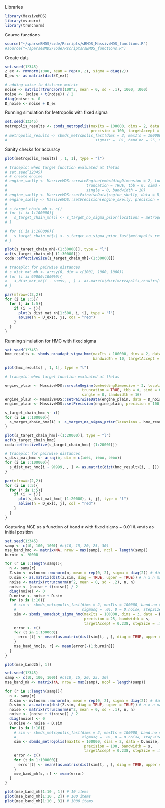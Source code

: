 Libraries
```r
library(MassiveMDS)
library(mvtnorm)
library(truncnorm)
```


Source functions
```r
source("~/sparseBMDS/code/Rscripts/sBMDS_MassiveMDS_functions.R")
#source("~/sparseBMDS/code/Rscripts/sBMDS_functions.R")
```

Create data
```r
set.seed(12345)
Z_ex <- rmvnorm(1000, mean = rep(0, 2), sigma = diag(2))
D_ex <- as.matrix(dist(Z_ex))

# adding noise to distance matrix
noise <- matrix(rtruncnorm(100^2, mean = 0, sd = .1), 1000, 1000) 
noise <- (noise + t(noise)) / 2
diag(noise) <- 0
D_noise <- noise + D_ex
```

Running simulation for Metropolis with fixed sigma
```r
set.seed(12345)
metropolis_results <- sbmds_metropolis(maxIts = 100000, dims = 2, data = D_noise, bandwidth = 10, 
                                       precision = 100, targetAccept = 0.238, stepSize = .1)
# metropolis_results <- sbmds_metropolis_fast(dims = 2, maxIts = 100000, D = D_noise, 
#                                        sigmasq = .01, band.no = 25, targetAccept = 0.238, stepSize = .1)
```

Sanity checks for accuracy
```r
plot(metropolis_results[ , 1, 1], type = "l")

# traceplot when target function evaluated at thetas 
# set.seed(12345)
# # create engine
# engine_skelly <- MassiveMDS::createEngine(embeddingDimension = 2, locationCount = 1000,
#                                    truncation = TRUE, tbb = 0, simd = 0, gpu = 0,
#                                    single = 0, bandwidth = 10)
# engine_skelly <- MassiveMDS::setPairwiseData(engine_skelly, data = D_noise)
# engine_skelly <- MassiveMDS::setPrecision(engine_skelly, precision = 100)
# 
# s_target_chain_mh <- c()
# for (i in 1:100000){
#   s_target_chain_mh[i] <- s_target_no_sigma_prior(locations = metropolis_results[i, , ], engine_skelly)
# }

# for (i in 1:100000){
#   s_target_chain_mh[i] <- s_target_no_sigma_prior_fast(metropolis_results[i, , ], D_noise, 0.01, 25)
# }

plot(s_target_chain_mh[-(1:30000)], type = "l")
acf(s_target_chain_mh[-(1:30000)])
coda::effectiveSize(s_target_chain_mh[-(1:30000)])

# traceplot for pairwise distances
# s_dist_mat_mh <- array(0, dim = c(1001, 1000, 1000))
# for (i in 99000:100000){
#   s_dist_mat_mh[i - 98999, , ] <- as.matrix(dist(metropolis_results[i, , ]))
# }

par(mfrow=c(2,2))
for (i in 1:5){
  for (j in 1:5){
    if (i != j){
      plot(s_dist_mat_mh[1:500, i, j], type = "l")
      abline(h = D_ex[i, j], col = "red")
    }
  }
}
```

Running simulation for HMC with fixed sigma
```r
set.seed(12345)
hmc_results <- sbmds_nonadapt_sigma_hmc(maxIts = 100000, dims = 2, data = D_noise, precision = 100,
                                        bandwidth = 10, targetAccept = 0.238, stepSize = .1)
```


```r
plot(hmc_results[ , 1, 1], type = "l")

# traceplot when target function evaluated at thetas 

engine_plain <- MassiveMDS::createEngine(embeddingDimension = 2, locationCount = 1000,
                                   truncation = TRUE, tbb = 0, simd = 0, gpu = 0,
                                   single = 0, bandwidth = 10)
engine_plain <- MassiveMDS::setPairwiseData(engine_plain, data = D_noise)
engine_plain <- MassiveMDS::setPrecision(engine_plain, precision = 100)

s_target_chain_hmc <- c()
for (i in 1:100000){
  s_target_chain_hmc[i] <- s_target_no_sigma_prior(locations = hmc_results[i, , ], engine_plain)
}

plot(s_target_chain_hmc[-(1:20000)], type = "l")
acf(s_target_chain_hmc)
coda::effectiveSize(s_target_chain_hmc[-(1:20000)])

# traceplot for pairwise distances
s_dist_mat_hmc <- array(0, dim = c(1001, 1000, 1000))
for (i in 1:100000){
  s_dist_mat_hmc[i - 98999, , ] <- as.matrix(dist(hmc_results[i, , ]))
}

par(mfrow=c(2,2))
for (i in 1:5){
  for (j in 1:5){
    if (i != j){
      plot(s_dist_mat_hmc[-(1:20000), i, j], type = "l")
      abline(h = D_ex[i, j], col = "red")
    }
  }
}
```

Capturing MSE as a function of band # with fixed sigma = 0.01 & cmds as initial position 

```r
set.seed(12345)
samp <- c(10, 100, 1000) #c(10, 15, 20, 25, 30)
mse_band_hmc <- matrix(NA, nrow = max(samp), ncol = length(samp))
burnin <- 20000

for (r in 1:length(samp)){
  n <- samp[r]
  Z.sim <- mvtnorm::rmvnorm(n, mean = rep(0, 2), sigma = diag(2)) # dims = 2, n = 25
  D.sim <- as.matrix(dist(Z.sim, diag = TRUE, upper = TRUE)) # n x n matrix of distances
  noise <- matrix(rtruncnorm(n^2, mean = 0, sd = .2), n, n) 
  noise <- (noise + t(noise)) / 2
  diag(noise) <- 0
  D.noise <- noise + D.sim
  for (s in 1:10){
    # sim <- sbmds_metropolis_fast(dims = 2, maxIts = 100000, band.no = s, targetAccept = 0.238,
    #                              sigmasq = .01, D = D.noise, stepSize = 1)
    sim <- sbmds_nonadapt_sigma_hmc(maxIts = 100000, dims = 2, data = D.noise, 
                                    precision = 25, bandwidth = s, 
                                    targetAccept = 0.238, stepSize = .1)
    error <- c()
    for (t in 1:100000){
      error[t] <- mean((as.matrix(dist(sim[t, , ], diag = TRUE, upper = TRUE)) - D.sim)^2)
    }
    mse_band_hmc[s, r] <- mean(error[-(1:burnin)])
  }
}
```

```r
plot(mse_band25[, 1])
```

```r
set.seed(12345)
samp <- c(10, 100, 1000) #c(10, 15, 20, 25, 30)
mse_band_mh <- matrix(NA, nrow = max(samp), ncol = length(samp))

for (r in 1:length(samp)){
  n <- samp[r]
  Z.sim <- mvtnorm::rmvnorm(n, mean = rep(0, 2), sigma = diag(2)) # dims = 2, n = 25
  D.sim <- as.matrix(dist(Z.sim, diag = TRUE, upper = TRUE)) # n x n matrix of distances
  noise <- matrix(rtruncnorm(n^2, mean = 0, sd = .1), n, n) 
  noise <- (noise + t(noise)) / 2
  diag(noise) <- 0
  D.noise <- noise + D.sim
  for (s in 1:10){
    # sim <- sbmds_metropolis_fast(dims = 2, maxIts = 100000, band.no = s, targetAccept = 0.238,
    #                              sigmasq = .01, D = D.noise, stepSize = 1)
    sim <- sbmds_metropolis(maxIts = 100000, dims = 2, data = D.noise, 
                                    precision = 100, bandwidth = s, 
                                    targetAccept = 0.238, stepSize = .1)
    error <- c()
    for (t in 1:100000){
      error[t] <- mean((as.matrix(dist(sim[t, , ], diag = TRUE, upper = TRUE)) - D.sim)^2)
    }
    mse_band_mh[s, r] <- mean(error)
  }
}
```

```r
plot(mse_band_mh[1:10 , 1]) # 10 items
plot(mse_band_mh[1:10 , 2]) # 100 items
plot(mse_band_mh[1:10 , 3]) # 1000 items
```

